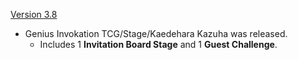 {{Change History/Header}}
[[Version 3.8]]
* Genius Invokation TCG/Stage/Kaedehara Kazuha was released.
** Includes 1 '''Invitation Board Stage''' and 1 '''Guest Challenge'''.